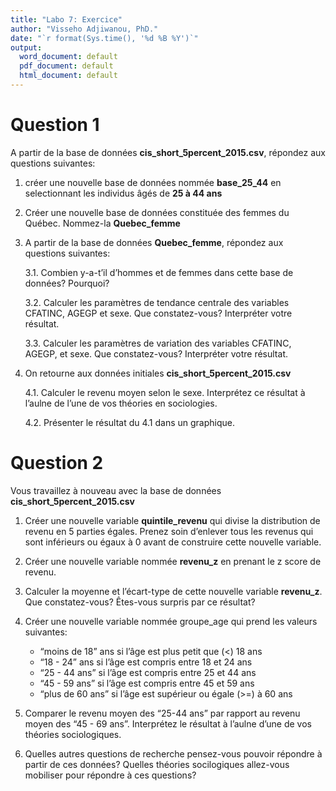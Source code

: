 ```yaml
---
title: "Labo 7: Exercice"
author: "Visseho Adjiwanou, PhD."
date: "`r format(Sys.time(), '%d %B %Y')`"
output:
  word_document: default
  pdf_document: default
  html_document: default
---
```



# Question 1

A partir de la base de données **cis_short_5percent_2015.csv**, répondez aux questions suivantes:

1. créer une nouvelle base de données nommée **base_25_44** en selectionnant les individus âgés de **25 à 44 ans**

2. Créer une nouvelle base de données constituée des femmes du Québec. Nommez-la **Quebec_femme**

3. A partir de la base de données **Quebec_femme**, répondez aux questions suivantes:

    3.1. Combien y-a-t'il d'hommes et de femmes dans cette base de données? Pourquoi?

    3.2. Calculer les paramètres de tendance centrale des variables CFATINC, AGEGP et sexe. Que constatez-vous? Interpréter votre résultat.

    3.3. Calculer les paramètres de variation des variables CFATINC, AGEGP, et sexe. Que constatez-vous? Interpréter votre résultat.

4. On retourne aux données initiales **cis_short_5percent_2015.csv**

    4.1. Calculer le revenu moyen selon le sexe. Interprétez ce résultat à l'aulne de l'une de vos théories en sociologies.

    4.2. Présenter le résultat du 4.1 dans un graphique.
    

# Question 2

Vous travaillez à nouveau avec la base de données **cis_short_5percent_2015.csv**

1. Créer une nouvelle variable **quintile_revenu** qui divise la distribution de revenu en 5 parties égales. Prenez soin d'enlever tous les revenus qui sont inférieurs ou égaux à 0 avant de construire cette nouvelle variable.

2. Créer une nouvelle variable nommée **revenu_z** en prenant le z score de revenu.

3. Calculer la moyenne et l'écart-type de cette nouvelle variable **revenu_z**. Que constatez-vous? Êtes-vous surpris par ce résultat?

4. Créer une nouvelle variable nommée groupe_age qui prend les valeurs suivantes:

    - "moins de 18" ans si l'âge est plus petit que (<)  18 ans
    - "18 - 24" ans si l'âge est compris entre 18 et 24 ans
    - "25 - 44 ans" si l'âge est compris entre 25 et 44 ans
    - "45 - 59 ans" si l'âge est compris entre 45 et 59 ans
    - "plus de 60 ans" si l'âge est supérieur ou égale (>=) à 60 ans

5. Comparer le revenu moyen des "25-44 ans" par rapport au revenu moyen des "45 - 69 ans". Interprétez le résultat à l'aulne d'une de vos théories sociologiques. 

6. Quelles autres questions de recherche pensez-vous pouvoir répondre à partir de ces données? Quelles théories socilogiques allez-vous mobiliser pour répondre à ces questions?
